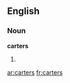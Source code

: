 ==English==

===Noun===
'''carters'''

# {{plural of|[[carter]]}}

{{anagrams:en/acerrst}}
[[ar:carters]]
[[fr:carters]]